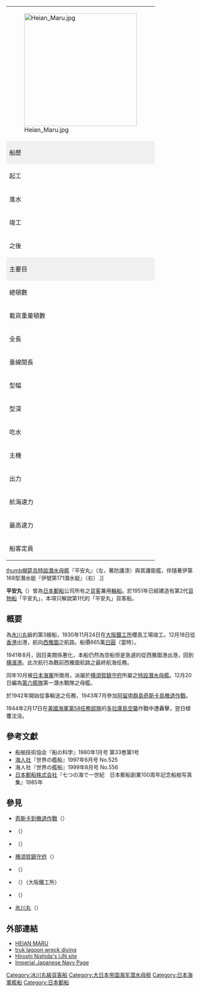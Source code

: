 {| class="wikitable" style="clear:right; float:right; margin: 0em 0em 1em 1em; width: 300px; background:#ffffff"
|colspan="2"|[[Image:Heian_Maru.jpg|300px]]
|-
!colspan="2" style="background: #f0f0f0"|船歷
|-
|起工
|1929年6月19日
|-
|進水
|1930年4月16日
|-
|竣工
|1930年11月24日
|-
|之後
|1944年2月18日戰没
|-
!colspan="2" style="background: #f0f0f0"|主要目
|-
| style="white-space:nowrap;" |總頓數
|11,616 [[頓|頓]]
|-
|載貨重量頓數
|10,382 頓
|-
|全長
|163.3 m
|-
|垂線間長
|155.44 m 
|-
|型幅
|20.11 m 
|-
|型深
|12.49 m 
|-
|吃水
|9.2 m 
|-
|主機
|[[柴油引擎|柴油引擎]] 2台
|-
|出力
|13,404[[馬力|馬力]]（最大）<br />11,000馬力（計劃）
|-
|航海速力
|15.0[[節_(單位)|節]]
|-
|最高速力
|18.38節
|-
|船客定員
|計 330名
* 一等 76名
* 二等 69名
* 三等 185名
|}
[[file:Heian_Maru-1943.jpg|thumb]][[幌筵岛|幌筵岛]][[特設潛水母艦|特設潛水母艦]]『平安丸』（左，著防護漆）與其護衛艦，伴隨著伊第168型潛水艇『伊號第171潛水艇』（右）.]]

'''平安丸'''（{{jpn|j=平安丸|hg=へいあんまる|rm=Heian-maru}}）曾為[[日本郵船|日本郵船]]公司所有之[[貨運|貨]][[客輪|客]]兼用[[輪船|輪船]]。於1951年已經建造有第2代[[貨物船|貨物船]]「平安丸」，本項只解說第1代的「平安丸」貨客船。

== 概要 ==
為[[氷川丸|氷川丸]]級的第3艘船，1930年11月24日在[[日立造船|大阪鐵工所]]櫻島工場竣工。12月18日從[[香港|香港]]出港，航向[[西雅圖|西雅圖]]之航路。船價665萬[[日圓|日圓]]（當時）。

1941年8月，因日美關係悪化，本船仍然為空船但是急遽的從西雅圖港出港，回到[[横濱港|横濱港]]。此次航行為戰前西雅圖航路之最終航海任務。

同年10月被[[大日本帝國海軍|日本海軍]]所徵用，派屬於[[横須賀鎮守府|横須賀鎮守府]]所屬之[[特設潛水母艦|特設潛水母艦]]。12月20日編為[[第六艦隊_(日本海軍)|第六艦隊]]第一潛水戰隊之母艦。

於1942年開始從事輸送之任務，1943年7月參加[[阿留申群島|阿留申群島]][[奇斯卡島撤退作戰|奇斯卡島撤退作戰]]。

1944年2月17日在[[美國海軍|美國海軍]][[第38任務部隊|第58任務部隊]]的[[多拉庫島空襲|多拉庫島空襲]]作戰中遭轟擊，翌日傾覆沈没。

==參考文獻==
{{refbegin}}
* 船舶技術協会『船の科学』1980年1月号 第33巻第1号
* [[海人社|海人社]]『世界の艦船』1997年6月号 No.525
* 海人社『世界の艦船』1999年8月号 No.556
* [[日本郵船|日本郵船株式会社]]『七つの海で一世紀　日本郵船創業100周年記念船舶写真集』1985年
{{refend}}

==參見==
{{div col|2}}
*[[日軍佔領基斯卡島|奇斯卡到撤退作戰]]（{{lang|ja|キスカ島撤退作戦}}）
*{{link-ja|多拉庫島空襲|トラック島空襲}}（{{lang|ja|トラック島空襲}}）
*{{link-ja|特設潛水母艦|特設潜水母艦}}（{{lang|ja|特設潜水母艦}}）
*[[横須賀鎮守府|横須賀鎮守府]]（{{lang|ja|横須賀鎮守府}}）
*{{link-ja|第六艦隊 (日本海軍)|第六艦隊 (日本海軍)|第六艦隊}}（{{lang|ja|第六艦隊}}）
*{{link-ja|日立造船|日立造船}}（{{lang|ja|日立造船}}）（大阪鐵工所）
*{{link-ja|和泉丸|和泉丸}}（{{lang|ja|和泉丸}}）
*[[氷川丸|氷川丸]]（{{lang|ja|氷川丸}}）
{{div col end}}

==外部連結==
*[https://web.archive.org/web/20101006054713/http://www.seawolfproductions.com/shipwreck%20museum/Truk%20Lagoon/Heian%20Maru/heianmaruweb.htm HEIAN MARU] {{en icon}}
*[https://web.archive.org/web/20110712035723/http://www.petemesley.com/truklagoonwrecksHEIAN.htm truk lagoon wreck diving] {{en icon}}
*[https://www.webcitation.org/6CK2eLt0f?url=http://homepage2.nifty.com/nishidah/e/index.htm Hiroshi Nishida's IJN site] {{en icon}}
*[http://www.combinedfleet.com/ Imperial Japanese Navy Page] {{Wayback|url=http://www.combinedfleet.com/ |date=20190418005523 }} {{en icon}}

[[Category:冰川丸級貨客船|Category:冰川丸級貨客船]]
[[Category:大日本帝国海军潜水母舰|Category:大日本帝国海军潜水母舰]]
[[Category:日本海軍艦船|Category:日本海軍艦船]]
[[Category:日本郵船|Category:日本郵船]]
